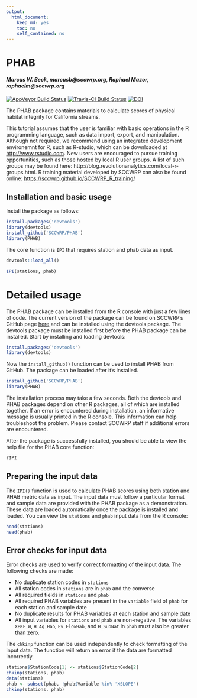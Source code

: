 ```yaml
---
output:
  html_document:
    keep_md: yes
    toc: no
    self_contained: no
---
```

# PHAB

#### *Marcus W. Beck, marcusb@sccwrp.org, Raphael Mazor, raphaelm@sccwrp.org*

[![AppVeyor Build Status](https://ci.appveyor.com/api/projects/status/github/SCCWRP/PHAB?branch=master&svg=true)](https://ci.appveyor.com/project/SCCWRP/PHAB)
[![Travis-CI Build Status](https://travis-ci.org/SCCWRP/PHAB.svg?branch=master)](https://travis-ci.org/SCCWRP/PHAB)
[![DOI](https://zenodo.org/badge/108920024.svg)](https://zenodo.org/badge/latestdoi/108920024)

The PHAB package contains materials to calculate scores of physical habitat integrity for California streams. 

This tutorial assumes that the user is familiar with basic operations in the R programming language, such as data import, export, and manipulation. Although not required, we recommend using an integrated development environemnt for R, such as R-studio, which can be downloaded at [http://www.rstudio.com](http://www.rstudio.com). New users are encouraged to pursue training opportunities, such as those hosted by local R user groups. A list of such groups may be found here: http://blog.revolutionanalytics.com/local-r-groups.html. R training material developed by SCCWRP can also be found online: [https://sccwrp.github.io/SCCWRP_R_training/](https://sccwrp.github.io/SCCWRP_R_training/)

## Installation and basic usage

Install the package as follows:

```r
install.packages('devtools')
library(devtools)
install_github('SCCWRP/PHAB')
library(PHAB)
```

The core function is `IPI` that requires station and phab data as input.

```r
devtools::load_all()
```
```r
IPI(stations, phab)
```

# Detailed usage

The PHAB package can be installed from the R console with just a few lines of code.  The current version of the package can be found on SCCWRP's GitHub page [here](https://github.com/SCCWRP/PHAB) and can be installed using the devtools package.  The devtools package must be installed first before the PHAB package can be installed.  Start by installing and loading devtools:

```r
install.packages('devtools')
library(devtools)
```

Now the `install_github()` function can be used to install PHAB from GitHub.  The package can be loaded after it's installed.

```r
install_github('SCCWRP/PHAB')
library(PHAB)
```

The installation process may take a few seconds.  Both the devtools and PHAB packages depend on other R packages, all of which are installed together.  If an error is encountered during installation, an informative message is usually printed in the R console.  This information can help troubleshoot the problem.  Please contact SCCWRP staff if additional errors are encountered. 

After the package is successfully installed, you should be able to view the help file for the PHAB core function:
```r
?IPI
```

## Preparing the input data

The `IPI()` function is used to calculate PHAB scores using both station and PHAB metric data as input.  The input data must follow a particular format and sample data are provided with the PHAB package as a demonstration.  These data are loaded automatically once the package is installed and loaded.  You can view the `stations` and `phab` input data from the R console:

```r
head(stations)
head(phab)
```


## Error checks for input data

Error checks are used to verify correct formatting of the input data.  The following checks are made:

* No duplicate station codes in `stations`
* All station codes in `stations` are in `phab` and the converse
* All required fields in `stations` and `phab`
* All required PHAB variables are present in the `variable` field of `phab` for each station and sample date
* No duplicate results for PHAB variables at each station and sample date
* All input variables for `stations` and `phab` are non-negative. The variables `XBKF_W`, `H_Aq_Hab`, `Ev_FlowHab`, and `H_SubNat` in `phab` must also be greater than zero.

The `chkinp` function can be used independently to check formatting of the input data.  The function will return an error if the data are formatted incorrectly. 
```r
stations$StationCode[1] <- stations$StationCode[2]
chkinp(stations, phab)
data(stations)
phab <- subset(phab, !phab$Variable %in% 'XSLOPE')
chkinp(stations, phab)
```

